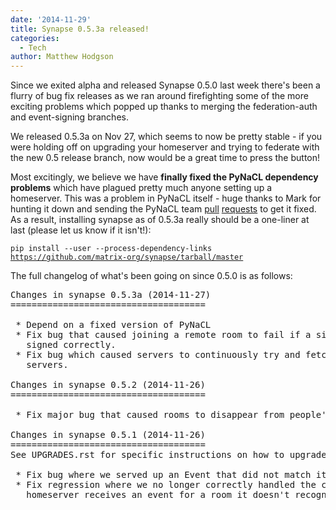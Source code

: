 ```yaml
---
date: '2014-11-29'
title: Synapse 0.5.3a released!
categories:
  - Tech
author: Matthew Hodgson
---
```


Since we exited alpha and released Synapse 0.5.0 last week there's been a flurry of bug fix releases as we ran around firefighting some of the more exciting problems which popped up thanks to merging the federation-auth and event-signing branches.

We released 0.5.3a on Nov 27, which seems to now be pretty stable - if you were holding off on upgrading your homeserver and trying to federate with the new 0.5 release branch, now would be a great time to press the button!

Most excitingly, we believe we have <strong>finally fixed the PyNaCL dependency problems</strong> which have plagued pretty much anyone setting up a homeserver.  This was a problem in PyNaCL itself - huge thanks to Mark for hunting it down and sending the PyNaCL team <a href="http://git.io/1Rr5OA">pull</a> <a href="http://git.io/SUHmBA">requests</a> to get it fixed.  As a result, installing synapse as of 0.5.3a really should be a one-liner at last (please let us know if it isn't!):

<code>pip install --user --process-dependency-links https://github.com/matrix-org/synapse/tarball/master</code>

The full changelog of what's been going on since 0.5.0 is as follows:

<pre>
Changes in synapse 0.5.3a (2014-11-27)
=====================================

 * Depend on a fixed version of PyNaCL
 * Fix bug that caused joining a remote room to fail if a single event was not
   signed correctly.
 * Fix bug which caused servers to continuously try and fetch events from other
   servers.

Changes in synapse 0.5.2 (2014-11-26)
=====================================

 * Fix major bug that caused rooms to disappear from people's initial sync.

Changes in synapse 0.5.1 (2014-11-26)
=====================================
See UPGRADES.rst for specific instructions on how to upgrade.

 * Fix bug where we served up an Event that did not match its signatures.
 * Fix regression where we no longer correctly handled the case where a
   homeserver receives an event for a room it doesn't recognise (but is in.)
</pre>